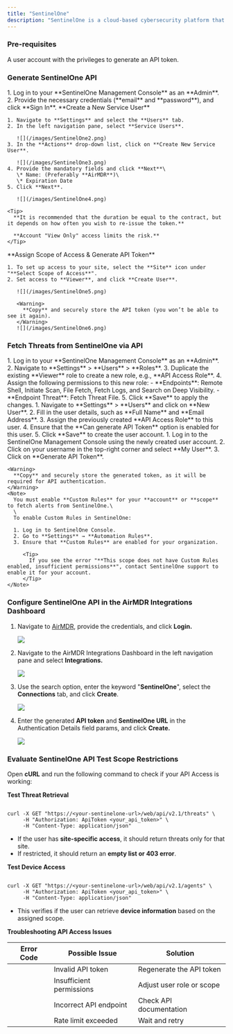 ```yaml
---
title: "SentinelOne"
description: "SentinelOne is a cloud-based cybersecurity platform that helps protect against cyber threats such as malware, ransomware, and advanced persistent threats (APTs)."
---
```


### Pre-requisites

<Tip>
  A user account with the privileges to generate an API token.
</Tip>

### Generate SentinelOne API

<Steps>
  <Step title="Step 1">
    1. Log in to your **SentinelOne Management Console** as an **Admin**.
    2. Provide the necessary credentials (**email** and **password**), and click **Sign In**.
  </Step>
  <Step title="Step 2">
    **Create a New Service User**

    1. Navigate to **Settings** and select the **Users** tab.
    2. In the left navigation pane, select **Service Users**.

       ![](/images/SentinelOne2.png)
    3. In the **Actions** drop-down list, click on **Create New Service User**.

       ![](/images/SentinelOne3.png)
    4. Provide the mandatory fields and click **Next**\
       \* Name: (Preferably **AirMDR**)\
       \* Expiration Date
    5. Click **Next**.

       ![](/images/SentinelOne4.png)

    <Tip>
      **It is recommended that the duration be equal to the contract, but it depends on how often you wish to re-issue the token.** 

      **Account "View Only" access limits the risk.**
    </Tip>
  </Step>
  <Step title="Step 3">
    **Assign Scope of Access & Generate API Token**

    1. To set up access to your site, select the **Site** icon under "**Select Scope of Access**".
    2. Set access to **Viewer**, and click **Create User**.

       ![](/images/SentinelOne5.png)

       <Warning>
         **Copy** and securely store the API token (you won’t be able to see it again).
       </Warning>
       ![](/images/SentinelOne6.png)
  </Step>
</Steps>

### Fetch Threats from SentinelOne via API

<Steps>
  <Step title="Create a New User Role with Necessary Permissions:">
    1. Log in to your **SentinelOne Management Console** as an **Admin**.
    2. Navigate to **Settings** > **Users** > **Roles**.
    3. Duplicate the existing **Viewer** role to create a new role, e.g., **API Access Role**.
    4. Assign the following permissions to this new role:
       - **Endpoints**: Remote Shell, Initiate Scan, File Fetch, Fetch Logs, and Search on Deep Visibility.
       - **Endpoint Threat**: Fetch Threat File.
    5. Click **Save** to apply the changes.
  </Step>
  <Step title="Create a New User Account:">
    1. Navigate to **Settings** > **Users** and click on **New User**.
    2. Fill in the user details, such as **Full Name** and **Email Address**.
    3. Assign the previously created **API Access Role** to this user.
    4. Ensure that the **Can generate API Token** option is enabled for this user.
    5. Click **Save** to create the user account.
  </Step>
  <Step title="Generate an API Token:">
    1. Log in to the SentinelOne Management Console using the newly created user account.
    2. Click on your username in the top-right corner and select **My User**.
    3. Click on **Generate API Token**.

    <Warning>
      **Copy** and securely store the generated token, as it will be required for API authentication.
    </Warning>
    <Note>
      You must enable **Custom Rules** for your **account** or **scope** to fetch alerts from SentinelOne.\
      \
      To enable Custom Rules in SentinelOne:

      1. Log in to SentinelOne Console.
      2. Go to **Settings** → **Automation Rules**.
      3. Ensure that **Custom Rules** are enabled for your organization.

         <Tip>
           If you see the error "**This scope does not have Custom Rules enabled, insufficient permissions**", contact SentinelOne support to enable it for your account.
         </Tip>
    </Note>
  </Step>
</Steps>

### Configure SentinelOne API in the AirMDR Integrations Dashboard

1. Navigate to [AirMDR](https://app.airmdr.com/auth/login), provide the credentials, and click **Login.**

   ![](/images/Datadog11.png)
2. Navigate to the AirMDR Integrations Dashboard in the left navigation pane and select **Integrations.**

   ![](/images/Datadog9.png)
3. Use the search option, enter the keyword "**SentinelOne**", select the **Connections** tab, and click **Create**.

   ![](/images/SentinelOne.png)
4. Enter the generated **API token** and **SentinelOne URL** in the Authentication Details field params, and click **Create.**

   ![](/images/SentinelOne1.png)

### Evaluate SentinelOne API Test Scope Restrictions

Open **cURL** and run the following command to check if your API Access is working:

**Test Threat Retrieval**

```

curl -X GET "https://<your-sentinelone-url>/web/api/v2.1/threats" \
     -H "Authorization: ApiToken <your_api_token>" \
     -H "Content-Type: application/json"
```

- If the user has **site-specific access**, it should return threats only for that site.
- If restricted, it should return an **empty list or 403 error**.

**Test Device Access**

```

curl -X GET "https://<your-sentinelone-url>/web/api/v2.1/agents" \
     -H "Authorization: ApiToken <your_api_token>" \
     -H "Content-Type: application/json"
```

- This verifies if the user can retrieve **device information** based on the assigned scope.

**Troubleshooting API Access Issues**

| Error Code | Possible Issue           | Solution                  |
| ---------- | ------------------------ | ------------------------- |
|            | Invalid API token        | Regenerate the API token  |
|            | Insufficient permissions | Adjust user role or scope |
|            | Incorrect API endpoint   | Check API documentation   |
|            | Rate limit exceeded      | Wait and retry            |